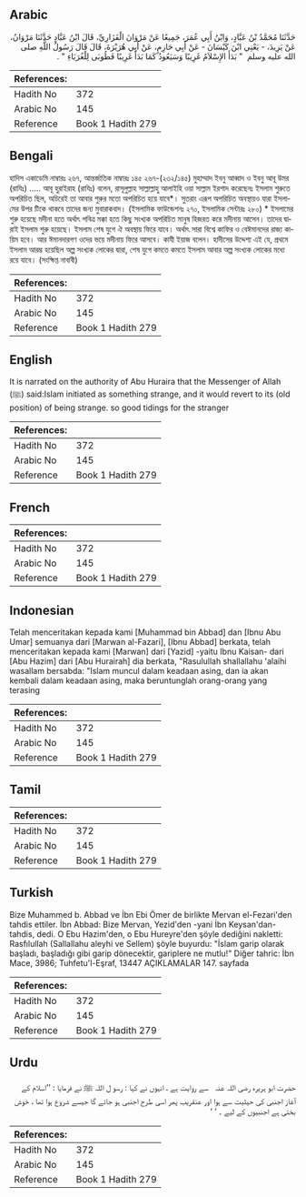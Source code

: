 ## Arabic


<div dir="rtl" lang="ar" style={{fontSize:'larger',backgroundColor:'#f8f9fa',padding:20}}>
حَدَّثَنَا مُحَمَّدُ بْنُ عَبَّادٍ، وَابْنُ أَبِي عُمَرَ، جَمِيعًا عَنْ مَرْوَانَ الْفَزَارِيِّ، قَالَ ابْنُ عَبَّادٍ حَدَّثَنَا مَرْوَانُ، عَنْ يَزِيدَ، - يَعْنِي ابْنَ كَيْسَانَ - عَنْ أَبِي حَازِمٍ، عَنْ أَبِي هُرَيْرَةَ، قَالَ قَالَ رَسُولُ اللَّهِ صلى الله عليه وسلم ‏ "‏ بَدَأَ الإِسْلاَمُ غَرِيبًا وَسَيَعُودُ كَمَا بَدَأَ غَرِيبًا فَطُوبَى لِلْغُرَبَاءِ ‏"‏ ‏.‏
</div>
<div style={{backgroundColor:'#f8f9fa',padding:20, marginBottom: 10}}><table> <thead> <tr> <th>References:</th> <th></th> </tr> </thead> <tbody><tr><td>Hadith No</td><td>372</td></tr><tr><td>Arabic No</td><td>145</td></tr><tr><td>Reference</td><td>Book 1 Hadith 279</td></tr></tbody></table></div>

## Bengali


<div dir="ltr" lang="bn" style={{fontSize:'larger',backgroundColor:'#f8f9fa',padding:20}}>
হাদিস একাডেমি নাম্বারঃ ২৬৭, আন্তর্জাতিক নাম্বারঃ ১৪৫ ২৬৭-(২৩২/১৪৫) মুহাম্মাদ ইবনু আব্বাদ ও ইবনু আবূ উমর (রাযিঃ) ..... আবূ হুরাইরাহ (রাযিঃ) বলেন, রাসূলুল্লাহ সাল্লাল্লাহু আলাইহি ওয়া সাল্লাম ইরশাদ করেছেনঃ ইসলাম শুরুতে অপরিচিত ছিল, অচিরেই তা আবার শুরুর মতো অপরিচিত হয়ে যাবে*। সুতরাং এরূপ অপরিচিত অবস্থায়ও যারা ইসলামের উপর টিকে থাকবে তাদের জন্য মুবারাকবাদ। (ইসলামিক ফাউন্ডেশনঃ ২৭০, ইসলামিক সেন্টারঃ ২৮০) * ইসলামের শুরু হয়েছে মদীনা হতে অর্থাৎ পবিত্র মক্কা হতে কিছু সংখ্যক অপরিচিত মানুষ হিজরত করে মদীনায় আসেন। তাদের দ্বারাই ইসলাম শুরু হয়েছে। ইসলাম শেষ যুগে ঐ অবস্থায় ফিরে যাবে। অর্থাৎ সারা বিশ্বে কাফির ও বেঈমানদের রাজ্য কায়িম হবে। আর ঈমানদারগণ ওদের ভয়ে মদীনায় ফিরে আসবে। কাযী ইয়াজ বলেন। হাদীসের উদ্দেশ্য এই যে, প্রথমে ইসলাম আরম্ভ হয়েছিল অল্প সংখ্যক লোকের দ্বারা, শেষ যুগে কমতে কমতে ইসলাম আবার অল্প সংখ্যক লোকের মধ্যে রয়ে যাবে। (সংক্ষিপ্ত নাবাবী)
</div>
<div style={{backgroundColor:'#f8f9fa',padding:20, marginBottom: 10}}><table> <thead> <tr> <th>References:</th> <th></th> </tr> </thead> <tbody><tr><td>Hadith No</td><td>372</td></tr><tr><td>Arabic No</td><td>145</td></tr><tr><td>Reference</td><td>Book 1 Hadith 279</td></tr></tbody></table></div>

## English


<div dir="ltr" lang="en" style={{fontSize:'larger',backgroundColor:'#f8f9fa',padding:20}}>
It is narrated on the authority of Abu Huraira that the Messenger of Allah (ﷺ) said:Islam initiated as something strange, and it would revert to its (old position) of being strange. so good tidings for the stranger
</div>
<div style={{backgroundColor:'#f8f9fa',padding:20, marginBottom: 10}}><table> <thead> <tr> <th>References:</th> <th></th> </tr> </thead> <tbody><tr><td>Hadith No</td><td>372</td></tr><tr><td>Arabic No</td><td>145</td></tr><tr><td>Reference</td><td>Book 1 Hadith 279</td></tr></tbody></table></div>

## French


<div dir="ltr" lang="fr" style={{fontSize:'larger',backgroundColor:'#f8f9fa',padding:20}}>

</div>
<div style={{backgroundColor:'#f8f9fa',padding:20, marginBottom: 10}}><table> <thead> <tr> <th>References:</th> <th></th> </tr> </thead> <tbody><tr><td>Hadith No</td><td>372</td></tr><tr><td>Arabic No</td><td>145</td></tr><tr><td>Reference</td><td>Book 1 Hadith 279</td></tr></tbody></table></div>

## Indonesian


<div dir="ltr" lang="id" style={{fontSize:'larger',backgroundColor:'#f8f9fa',padding:20}}>
Telah menceritakan kepada kami [Muhammad bin Abbad] dan [Ibnu Abu Umar] semuanya dari [Marwan al-Fazari], [Ibnu Abbad] berkata, telah menceritakan kepada kami [Marwan] dari [Yazid] -yaitu Ibnu Kaisan- dari [Abu Hazim] dari [Abu Hurairah] dia berkata, "Rasulullah shallallahu 'alaihi wasallam bersabda: "Islam muncul dalam keadaan asing, dan ia akan kembali dalam keadaan asing, maka beruntunglah orang-orang yang terasing
</div>
<div style={{backgroundColor:'#f8f9fa',padding:20, marginBottom: 10}}><table> <thead> <tr> <th>References:</th> <th></th> </tr> </thead> <tbody><tr><td>Hadith No</td><td>372</td></tr><tr><td>Arabic No</td><td>145</td></tr><tr><td>Reference</td><td>Book 1 Hadith 279</td></tr></tbody></table></div>

## Tamil


<div dir="ltr" lang="ta" style={{fontSize:'larger',backgroundColor:'#f8f9fa',padding:20}}>

</div>
<div style={{backgroundColor:'#f8f9fa',padding:20, marginBottom: 10}}><table> <thead> <tr> <th>References:</th> <th></th> </tr> </thead> <tbody><tr><td>Hadith No</td><td>372</td></tr><tr><td>Arabic No</td><td>145</td></tr><tr><td>Reference</td><td>Book 1 Hadith 279</td></tr></tbody></table></div>

## Turkish


<div dir="ltr" lang="tr" style={{fontSize:'larger',backgroundColor:'#f8f9fa',padding:20}}>
Bize Muhammed b. Abbad ve İbn Ebi Ömer de birlikte Mervan el-Fezari'den tahdis ettiler. İbn Abbad: Bize Mervan, Yezid'den -yani İbn Keysan'dan- tahdis, dedi. O Ebu Hazim'den, o Ebu Hureyre'den şöyle dediğini nakletti: Rasfılullah (Sallallahu aleyhi ve Sellem) şöyle buyurdu: "İslam garip olarak başladı, başladığı gibi garip dönecektir, gariplere ne mutlu!" Diğer tahric: İbn Mace, 3986; Tuhfetu'l-Eşraf, 13447 AÇIKLAMALAR 147. sayfada
</div>
<div style={{backgroundColor:'#f8f9fa',padding:20, marginBottom: 10}}><table> <thead> <tr> <th>References:</th> <th></th> </tr> </thead> <tbody><tr><td>Hadith No</td><td>372</td></tr><tr><td>Arabic No</td><td>145</td></tr><tr><td>Reference</td><td>Book 1 Hadith 279</td></tr></tbody></table></div>

## Urdu


<div dir="rtl" lang="ur" style={{fontSize:'larger',backgroundColor:'#f8f9fa',padding:20}}>
حضرت ابو ہریرہ ‌رضی ‌اللہ ‌عنہ ‌ ‌ سے روایت ہے ، انہوں نے کہا : رسو ل اللہ ﷺ نے فرمایا : ’’اسلام کے آغاز اجنبی کی حیثیت سے ہوا اور عنقریب پھر اسی طرح اجنبی ہو جائے گا جیسے شروع ہوا تھا ، خوش بختی ہے اجنبیوں کے لیے ۔ ‘ ‘
</div>
<div style={{backgroundColor:'#f8f9fa',padding:20, marginBottom: 10}}><table> <thead> <tr> <th>References:</th> <th></th> </tr> </thead> <tbody><tr><td>Hadith No</td><td>372</td></tr><tr><td>Arabic No</td><td>145</td></tr><tr><td>Reference</td><td>Book 1 Hadith 279</td></tr></tbody></table></div>